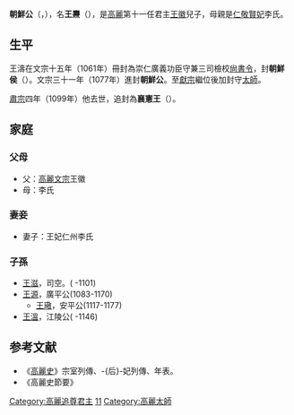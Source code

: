 '''朝鮮公'''（{{lang-ko|조선공}}，{{bd|？||1099年|catIdx=W王}}），名'''王燾'''（{{lang-ko|왕도}}），是[[高麗|高麗]]第十一任君主[[高麗文宗|王徽]]兒子，母親是[[仁敬賢妃|仁敬賢妃]]李氏。

== 生平 ==
王濤在文宗十五年（1061年）冊封為崇仁廣義功臣守兼三司檢校[[尙書令|尙書令]]，封'''朝鮮侯'''（{{lang|ko|조선후}}）。文宗三十一年（1077年）進封'''朝鮮公'''。至[[高麗獻宗|獻宗]]繼位後加封守[[太師|太師]]。

[[高麗肅宗|肅宗]]四年（1099年）他去世，追封為'''襄憲王'''（{{lang|ko|양헌왕}}）。

==家庭==

===父母===
*父：[[高麗文宗|高麗文宗]]王徽
*母：{{tsl|ko|인경현비|仁敬賢妃}}李氏

===妻妾===
*妻子：王妃仁州李氏

===子孫===
* [[王滋_(江陽公)|王滋]]，司空。( -1101)
* [[王源_(廣平公)|王源]]，廣平公(1083-1170)
** [[王璥_(樂浪侯)|王璥]]，安平公(1117-1177)
* [[王溫_(江陵公)|王溫]]，江陵公( -1146)

==参考文献==
{{Reflist}}
*《[[高麗史|高麗史]]》宗室列傳、-{后}-妃列傳、年表。
*《高麗史節要》

{{高丽王朝君主}}

[[Category:高麗追尊君主|Category:高麗追尊君主]]
[[Category:高麗文宗王子|11]]
[[Category:高麗太師|Category:高麗太師]]